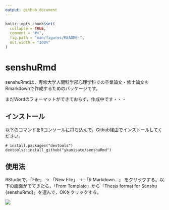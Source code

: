 ```yaml
---
output: github_document
---
```


<!-- README.md is generated from README.Rmd. Please edit that file -->

```r
knitr::opts_chunk$set(
  collapse = TRUE,
  comment = "#>",
  fig.path = "man/figures/README-",
  out.width = "100%"
)
```

# senshuRmd

<!-- badges: start -->
<!-- badges: end -->

senshuRmdは，専修大学人間科学部心理学科での卒業論文・修士論文をRmarkdownで作成するためのパッケージです。

まだWordのフォーマットができておらず，作成中です・・・

## インストール

以下のコマンドをRコンソールに打ち込んで，Github経由でインストールしてください。

``` 
# install.packages("devtools")
devtools::install_github("ykunisato/senshuRmd")
```
## 使用法

RStudioで，「File」 -> 「New File」 -> 「R Markdown...」 をクリックする。以下の画面がでてきたら，「From Template」から「Thesis format for Senshu {senshuRmd}」を選んで，OKをクリックする。

![](fig/fig1.png)

